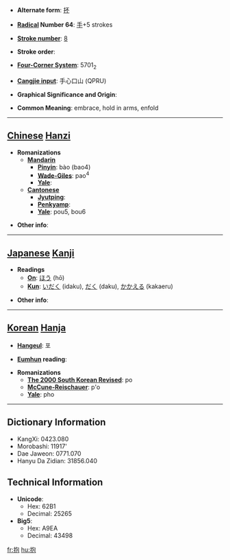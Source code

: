 * '''Alternate form''': [[抔]]

* '''[[Wiktionary:Chinese radical index| Radical]] Number 64''': [[Wiktionary:Chinese radical index 手|手]]+5 strokes

* '''[[Wiktionary:Chinese total strokes index|Stroke number]]''': [[Wiktionary:Chinese total strokes index 8|8]]

* '''Stroke order''': 

* '''[[Wiktionary:Chinese four corner index|Four-Corner System]]''': 5701<sub>2</sub>

* '''[[Wiktionary:Chinese Cangjie index|Cangjie input]]''': 手心口山 (QPRU)

* '''Graphical Significance and Origin''': 

* '''Common Meaning''': embrace, hold in arms, enfold

----

== [[Chinese]] [[Hanzi]] ==

* '''Romanizations'''
** '''[[Mandarin]]'''
*** '''[[Pinyin]]''': bào (bao4)
*** '''[[Wade-Giles]]''': pao<sup>4</sup>
*** '''[[Yale]]''': 
** '''[[Cantonese]]'''
*** '''[[Jyutping]]''':
*** '''[[Penkyamp]]''': 
*** '''[[Yale]]''': pou5, bou6

* '''Other info''': 

----

== [[Japanese]] [[Kanji]] ==

* '''Readings'''
** '''[[On]]''': [[ほう]] (hō)
** '''[[Kun]]''': [[いだく]] (idaku), [[だく]] (daku), [[かかえる]] (kakaeru)

* '''Other info''':  

----

== [[Korean]] [[Hanja]] ==

* '''[[Hangeul]]''': 포

* '''[[Eumhun]] reading''': 

* '''Romanizations'''
** '''[[The 2000 South Korean Revised Romanization|The 2000 South Korean Revised]]''': po
** '''[[McCune-Reischauer]]''': p'o
** '''[[Yale]]''': pho

----

== Dictionary Information ==

* KangXi: 0423.080
* Morobashi: 11917'
* Dae Jaweon: 0771.070
* Hanyu Da Zidian: 31856.040

== Technical Information ==

* '''Unicode''':
** Hex: 62B1
** Decimal: 25265
* '''Big5''':
** Hex: A9EA
** Decimal: 43498

[[fr:抱]]
[[hu:抱]]